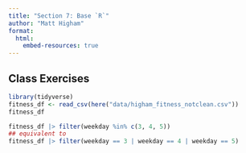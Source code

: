```yaml
---
title: "Section 7: Base `R`"
author: "Matt Higham"
format: 
  html:
    embed-resources: true
---
```


## Class Exercises

```r
library(tidyverse)
fitness_df <- read_csv(here("data/higham_fitness_notclean.csv"))
fitness_df

fitness_df |> filter(weekday %in% c(3, 4, 5))
## equivalent to
fitness_df |> filter(weekday == 3 | weekday == 4 | weekday == 5)
```